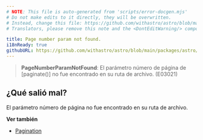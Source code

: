 ```yaml
---
# NOTE: This file is auto-generated from 'scripts/error-docgen.mjs'
# Do not make edits to it directly, they will be overwritten.
# Instead, change this file: https://github.com/withastro/astro/blob/main/packages/astro/src/core/errors/errors-data.ts
# Translators, please remove this note and the <DontEditWarning/> component.

title: Page number param not found.
i18nReady: true
githubURL: https://github.com/withastro/astro/blob/main/packages/astro/src/core/errors/errors-data.ts
---
```


> **PageNumberParamNotFound**: El parámetro número de página de [paginate()] no fue encontrado en su ruta de archivo. (E03021)

## ¿Qué salió mal?
El parámetro número de página no fue encontrado en su ruta de archivo.

**Ver también**
-  [Pagination](/es/core-concepts/routing/#paginación)
